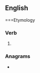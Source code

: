 ==English==

===Etymology

===Verb===
{{head|en|verb form}}

# {{en-archaic second-person singular of|owe}}

===Anagrams===
* {{anagrams|en|a=eostw|Stowe|Toews|Towes|towse}}